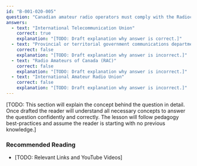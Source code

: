 ```yaml
---
id: "B-001-020-005"
question: "Canadian amateur radio operators must comply with the Radiocommunication Act and Radiocommunication Regulations. What other organization issues radio regulations that Canadian amateur radio operators must comply with?"
answers:
  - text: "International Telecommunication Union"
    correct: true
    explanation: "[TODO: Draft explanation why answer is correct.]"
  - text: "Provincial or territorial government communications department"
    correct: false
    explanation: "[TODO: Draft explanation why answer is incorrect.]"
  - text: "Radio Amateurs of Canada (RAC)"
    correct: false
    explanation: "[TODO: Draft explanation why answer is incorrect.]"
  - text: "International Amateur Radio Union"
    correct: false
    explanation: "[TODO: Draft explanation why answer is incorrect.]"
---
```


[TODO: This section will explain the concept behind the question in detail. Once drafted the reader will understand all necessary concepts to answer the question confidently and correctly. The lesson will follow pedagogy best-practices and assume the reader is starting with no previous knowledge.]

### Recommended Reading

- [TODO: Relevant Links and YouTube Videos]
